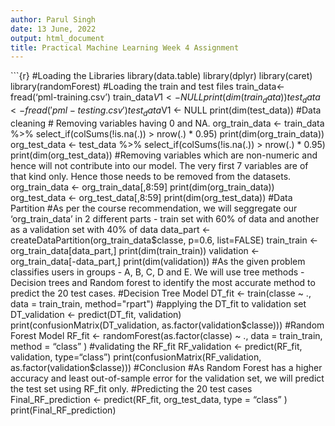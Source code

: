 ```yaml
---
author: Parul Singh
date: 13 June, 2022
output: html_document
title: Practical Machine Learning Week 4 Assignment
---
```


\`\`\`{r} \#Loading the Libraries library(data.table) library(dplyr)
library(caret) library(randomForest) \#Loading the train and test files
train_data\<- fread('pml-training.csv')
train_data$V1 <- NULL print(dim(train_data)) test_data <- fread('pml-testing.csv') test_data$V1
\<- NULL print(dim(test_data)) \#Data cleaning \# Removing variables
having 0 and NA. org_train_data \<- train_data %\>%
select_if(colSums(!is.na(.)) \> nrow(.) \* 0.95)
print(dim(org_train_data)) org_test_data \<- test_data %\>%
select_if(colSums(!is.na(.)) \> nrow(.) \* 0.95)
print(dim(org_test_data)) \#Removing variables which are non-numeric and
hence will not contribute into our model. The very first 7 variables are
of that kind only. Hence those needs to be removed from the datasets.
org_train_data \<- org_train_data\[,8:59\] print(dim(org_train_data))
org_test_data \<- org_test_data\[,8:59\] print(dim(org_test_data))
\#Data Partition \#As per the course recommendation, we will seggregate
our 'org_train_data' in 2 different parts - train set with 60% of data
and another as a validation set with 40% of data data_part \<-
createDataPartition(org_train_data$classe, p=0.6, list=FALSE) train_train <- org_train_data[data_part,] print(dim(train_train)) validation <- org_train_data[-data_part,] print(dim(validation)) #As the given problem classifies users in groups - A, B, C, D and E. We will use tree methods - Decision trees and Random forest to identify the most accurate method to predict the 20 test cases. #Decision Tree Model DT_fit <- train(classe ~ ., data = train_train, method="rpart") #applying the DT_fit to validation set DT_validation <- predict(DT_fit, validation) print(confusionMatrix(DT_validation, as.factor(validation$classe)))
\#Random Forest Model RF_fit \<- randomForest(as.factor(classe) \~ .,
data = train_train, method = "class" ) \#validating the RF_fit
RF_validation \<- predict(RF_fit, validation, type="class")
print(confusionMatrix(RF_validation, as.factor(validation\$classe)))
\#Conclusion \#As Random Forest has a higher accuracy and least
out-of-sample error for the validation set, we will predict the test set
using RF_fit only. \#Predicting the 20 test cases Final_RF_prediction
\<- predict(RF_fit, org_test_data, type = "class" )
print(Final_RF_prediction)

